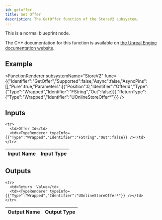 ```yaml
---
id: getoffer
title: Get Offer
description: The GetOffer function of the StoreV2 subsystem.
---
```



This is a normal blueprint node.

The C++ documentation for this function is available on [the Unreal Engine documentation website](https://dev.epicgames.com/documentation/en-us/unreal-engine/API/Plugins/OnlineSubsystem/Interfaces/IOnlineStoreV2/).

## Example

<FunctionRenderer subsystemName="StoreV2" func={{"Identifier":"GetOffer","Supported":false,"Async":false,"AsyncPins":[],"Pure":true,"Parameters":[{"Position":0,"Identifier":"OfferId","Type":{"Type":"Wrapped","Identifier":"FString","Out":false}}],"ReturnType":{"Type":"Wrapped","Identifier":"UOnlineStoreOffer*"}}} />

## Inputs


<table>
  <thead>
    <tr>
      <th>Input Name</th>
      <th>Input Type</th>
    </tr>
  </thead>
  <tbody>
    
    <tr>
      <td>Offer Id</td>
      <td><TypeRenderer typeInfo={{"Type":"Wrapped","Identifier":"FString","Out":false}} /></td>
    </tr>
  </tbody>
</table>


## Outputs


<table>
  <thead>
    <tr>
      <th>Output Name</th>
      <th>Output Type</th>
    </tr>
  </thead>
  <tbody>
    
    <tr>
      <td>Return  Value</td>
      <td><TypeRenderer typeInfo={{"Type":"Wrapped","Identifier":"UOnlineStoreOffer*"}} /></td>
    </tr>
  </tbody>
</table>


